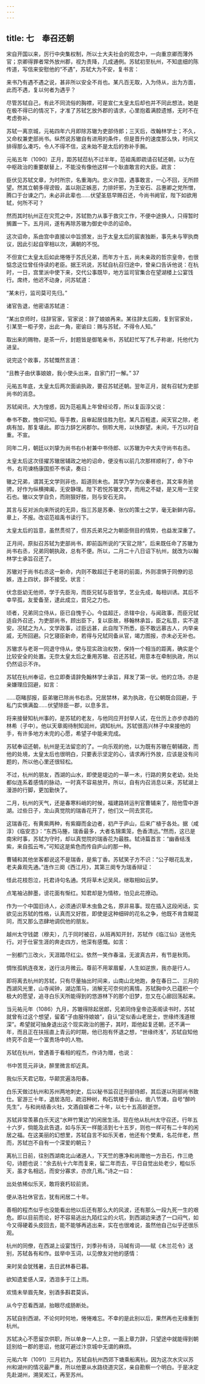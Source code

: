 ```yaml
---
---
---
```

title: 七　奉召还朝
---




宋自开国以来，厉行中央集权制，所以士大夫社会的观念中，一向重京卿而薄外官；京卿得罪者常外放州郡，视为责降，几成通例。苏轼初至杭州，不知底细的陈传道，写信来安慰他的“不遇”，苏轼大为不安，复书言：

来书乃有遇不遇之说，甚非所以安全不肖也。某凡百无取，入为侍从，出为方面，此而不遇，复以何者为遇乎？



尽管苏轼自己，有此不同流俗的胸襟，可是宣仁太皇太后却也并不同此想法，她是在极不得已的情况下，才准了苏轼乞放外郡的请求，心里抱着满腔遗憾，无时不在考虑弥补。

苏轼一离京城，元祐四年六月即除苏辙为吏部侍郎；三天后，改翰林学士；不久，又命权兼吏部尚书。纵然说苏辙自有进用的条件，但是晋升的速度那么快，时间又排得那么凑巧，令人不得不信，这未始不是太后的弥补手腕。

元祐五年（1090）正月，距苏轼莅杭不过半年，范祖禹即疏请召轼还朝，以为在中枢政治的重要献替上，不能没有像他这样一个耿直敢言的大臣。疏言：

臣伏见苏轼文章，为时所宗，名重海内。忠义许国，遇事敢言，一心不回，无所顾望。然其立朝多得谤毁，盖以刚正嫉恶，力排奸邪，为王安石、吕惠卿之党所憎，腾口于台谏之门，未必非此辈也……伏望圣慈早赐召还，今尚书阙官，陛下如欲用轼，何所不可？



然而其时杭州正在灾荒之中，苏轼勠力从事于救灾工作，不便中途换人，只得暂时搁置一下。五月间，遂有再除苏辙为御史中丞的诏命。

这次诏命，系由宫中直接以中旨颁发，出于太皇太后的宸衷独断，事先未与宰执商议，因此引起自宰相以次，满朝的不悦。

不但宣仁太皇太后如此惓惓于苏氏兄弟，而年方十五，尚未亲政的哲宗皇帝，也很惦念这位曾任侍读的老臣。据王巩说，苏轼自杭召归途中，曾亲口告诉他说：在杭时，一日，宫里派中使下来，交代公事既毕，地方监司官集合在望湖楼上公宴饯行。席终，他迟不动身，问苏轼道：

“某未行，监司莫可先归。”

诸官告退，他密语苏轼道：

“某出京师时，往辞官家，官家说：辞了娘娘再来。某往辞太后殿，复到官家处，引某至一柜子旁，出此一角，密谕曰：赐与苏轼，不得令人知。”

取出来的赐物，是茶一斤，封题皆是御笔亲书，苏轼赶忙写了札子称谢，托他代为进呈。

说完这个故事，苏轼慨然言道：

“且教子由伏事娘娘，我小使头出来，自家门打一解。” 37

元祐五年底，太皇太后两次面谕执政，要召苏轼还朝。翌年正月，就有召轼为吏部尚书的消息。

苏轼闻讯，大为惶惑，因为范袓禹上年曾经论荐，所以复函淳父说：

奉书不数，愧仰可知。辱手教，且审起居佳胜为慰。某凡百粗遣，闻天官之除，老病有加，那复堪此。即当力辞乞闲郡尔。侧聆大用，以快群望。未间，千万以时自重。不宣。



同年二月，朝廷以刘挚为尚书右仆射兼中书侍郎、以苏辙为中大夫守尚书右丞。

太皇太后这次径擢苏辙居辅政之地的诏命，便没有以前几次那样顺利了，命下中书，右司谏杨康国拒不书读，奏曰：

辙之兄弟，谓其无文学则非也，蹈道则未也。其学乃学为仪秦者也，其文率务驰骋，好作为纵横捭阖，无安静理。陛下若悦苏辙文学，而用之不疑，是又用一王安石也。辙以文学自负，而刚狠好胜，则与安石无异。



其言与反对派向来所说的无异，指三苏是苏秦、张仪的策士之学，毫无新鲜内容。章上，不报。改诏范祖禹书读行下。

太皇太后的旨意，虽然贯彻了，但苏氏弟兄之为朝臣侧目的情势，也益发深重了。

正月间，原拟召苏轼为吏部尚书，即前函所说的“天官之除”，后来既任命了苏辙为尚书右丞，兄弟同朝执政，总有不便。所以，二月二十八日诏下杭州，就改为以翰林学士承旨召还了。

苏辙对于尚书右丞这一新命，内则不敢超迁于老哥的前面，外则凛惧于同僚的忌嫉，连上四状，辞不接受。状言：

伏念臣幼无他师，学于先臣洵，而臣兄轼与臣皆学，艺业先成，每相训诱。其后不幸早孤，友爱备至，逮此成立，尝兄之力也。

顷者，兄弟同立侍从，臣已自愧于心。今兹超迁，丞辖中台，与闻政事，而臣兄轼适自外召还，为吏部尚书，顾出臣下，复以臣故，移翰林承旨，臣之私意，实不遑安。况轼之为人，文学政事，过臣远甚，此自陛下所悉，臣不敢远慕古人，内举亲戚，无所回避。只乞寝臣新命，若得与兄轼同备从官，竭力图报，亦未必无补也。



苏辙求与老哥一同退守侍从，使与现实政治权势，保持一个相当的距离，确实是个比较安全的处置。无奈太皇太后之重用苏辙、召还苏轼，用意本在牵制执政，所以仍然诏示不许。

苏轼在杭州奉诏，也立即奏请辞免翰林学士承旨，拜发了第一状。他的立场，亦是亲嫌理应回避，如言：

……窃睹邸报，臣弟辙已除尚书右丞。兄居禁林，弟为执政，在公朝既合回避，于私门实惧满盈……伏望除臣一郡，以息多言。



将来接替知杭州事的，是苏轼的老友，与他同应开封举人试，在仕历上亦步亦趋的林希（子中）。他以天章阁待制知润州，调知杭州。苏轼很高兴林子中来接他的手，有许多地方未完的心愿，希望子中能来完成。

苏轼奉诏还朝，杭州是无法留恋的了。一向乐观的他，以为既有苏辙在朝辅政，而他的处境，太皇太后也很明白，只要表示坚定的心，请求再行外放，应该是没有问题的，所以他心里还很轻松。

不过，杭州的朋友，西湖的山水，即使是堤边的一草一木，行路的男女老幼，处处都似连系着感情的脉动，一时真不容易放开。所以，自有内召消息以来，苏轼湖上漫游的行脚，更加勤快了。

二月，杭州的天气，还是春寒料峭的时候，福建路转运判官曹辅来了，陪他雪中游湖。过些日子，龙山真觉院的瑞香花开了，他们又一同去赏花。

这瑞香花，有黄紫两种，有紫瓣而金边者，初产于庐山，后来广植于各处。据（咸淳）《临安志》：“东西马塍，瑞香最多，大者名锦熏笼，色香清远。”然而，这已是南宋时事，苏轼为守时，却以真觉院的瑞香花为最胜。轼诗篇首言：“幽香结浅紫，来自孤云岑。”可知这是紫色而传自庐山的那一种。

曹辅和其他坐客都说这不是瑞香，是紫丁香。苏轼笑子方不识：“公子眼花乱发，老夫鼻观先通。”连作三阕《西江月》，其第三阕专为瑞香辩证：

怪此花枝怨泣，托君诗句名通。凭将草木记吴风，继取相如云梦。

点笔袖沾醉墨，谤花面有惭红。知君却是为情秾，怕见此花撩动。



作为一个中国旧诗人，必须通识草木虫鱼之名，原非易事。现在插入这段闲话，实欲见出苏轼的性格，认真而又好胜，即使是这种细碎的花名之争，他既不肯含糊混同，而又那么恣肆地调侃他的朋友。

越州太守钱勰（穆夫），几于同时被召，从班再知开封，苏轼作《临江仙》送他先行。对于仕宦生涯的奔走四方，他深有感慨。如言：

一别都门三改火，天涯踏尽红尘。依然一笑作春温，无波真古井，有节是秋筠。

惆怅孤帆连夜发，送行淡月微云。尊前不用翠眉颦，人生如逆旅，我亦是行人。



即将离去杭州的苏轼，只有尽量抽出时间来，山南山北地跑，身在春日二、三月的西湖风光里，山寺闻钟，湖边策马，消解无可奈何的离情。苏轼胸中久已蕴积一个极大的愿望，追寻白乐天所能得到的悠游林下的那个旧梦，忽又在心廊回荡起来。

当元祐元年（1086）九月，苏辙得除起居郎，兄弟同侍皇帝迩英阁读书时，苏轼就曾有过这个想望，留着“子由服侍娘娘”，自认“定似香山老居士，世缘终浅道根深”。希望就可抽身退出这个现实政治的圈子，其时，距他起复还朝，还不满一年，而且正在扶摇直上青云的时期，他已抱有怀退之想，“世缘终浅”，苏轼自知他终究不合是一个富贵场中的人物。

苏轼在杭州，曾遇善于看相的程杰，作诗为赠，也说：

书中苦觅元非诀，醉里微言却近真。

我似乐天君记取，华颠赏遍洛阳春。



白乐天做过杭州和苏州两地刺史，后以秘书监召迁刑部侍郎，其后遂以刑部尚书致仕。宦游三十年，退居洛阳，疏沼种树，构石筑楼于香山，凿八节滩，自号“醉吟先生”，与和尚结香火社，文酒自娱者二十年，以七十五高龄逝世。

苏轼非常羡慕白乐天这“水畔竹篱边”的闲居生活。现在他从杭州太守召还，行年五十六岁，倘能及此告退，如与乐天一样能活到七十五岁，则也一样可有二十年的闲居之福。在这美丽的幻想里，苏轼自言不如乐天者，他还有个樊素，名花伴老，然而，苏轼岂不自有一个深爱的朝云？

离杭三日前，往别西湖南北山诸道人，下天竺的惠净和尚赠他一方丑石，作三绝句，诗题也说：“余去杭十六年而复来，留二年而去，平日自觉出处老少，粗似乐天，虽才名相远，而安分寡求，亦庶几焉。”诗之一曰：

出处依稀似乐天，敢将衰朽较前贤。

便从洛社休官去，犹有闲居二十年。



善相的程杰似乎也没能看出他以后还有那么大的风波，还有那么一段九死一生的艰危。即以目前而论，好不容易逃出九陌红尘的火坑，到西湖边来透了一口闷气，如今又得硬着头皮回去，能不能够再逃出来，实在也很难说，虽然他自己似乎还很乐观。

杭州的同僚，在西湖上设宴饯行，刘季孙有诗，马瑊有词——赋《木兰花令》送别，苏轼各有和作。兹举中玉词，以见僚友对他的感情：

来时吴会犹残暑，去日武林春已暮。

欲知遗爱感人深，洒泪多于江上雨。

欢情未举眉先聚，别酒多斟君莫诉。

从今宁忍看西湖，抬眼尽成肠断处。



苏轼自别西湖，不论何时何地，惓惓难忘。不幸的是此别以后，果然再也无缘重到杭州。

苏轼决心不愿留京供职，所以单身一人上京，一面上章力辞，只望途中就能得到朝廷别给一郡的恩诏，他就可避过汴京城中无谓的麻烦。

元祐六年（1091）三月初九，苏轼自杭州西郊下塘乘船离杭，因为这次水灾以苏州和湖州的情况最严重，所以他要从水路绕道灾区，亲自勘察一个明白。于是决定先赴湖州，溯吴淞江，再至苏州。